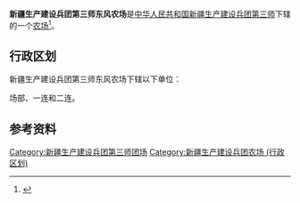 {{中国乡级行政区
|行政区全称           = 新疆生产建设兵团第三师东风农场
|上级行政区           = [[新疆生产建设兵团第三师|新疆生产建设兵团第三师]]
|行政区类别           = [[农场|农场]]
}}

'''新疆生产建设兵团第三师东风农场'''是[[中华人民共和国|中华人民共和国]][[新疆生产建设兵团|新疆生产建设兵团]][[新疆生产建设兵团第三师|第三师]]下辖的一个[[农场|农场]]<ref>{{Cite journal|title=新疆生产建设兵团分布图|author=新疆生产建设兵团年鉴编辑委员会|journal=兵团年鉴|publisher=新疆生产建设兵团年鉴社|doi=10.42437/y.cnki.yxjsc.2021.000007|year=2020|location=乌鲁木齐|page=7-8|issn=1671-3338}}</ref>。

== 行政区划 ==
新疆生产建设兵团第三师东风农场下辖以下单位：

场部、一连和二连。

== 参考资料 ==
{{reflist}}

{{新疆行政区划小作品}}
{{新疆生产建设兵团第三师}}
{{DEFAULTSORT:东}}
[[Category:新疆生产建设兵团第三师团场|Category:新疆生产建设兵团第三师团场]]
[[Category:新疆生产建设兵团农场_(行政区划)|Category:新疆生产建设兵团农场 (行政区划)]]